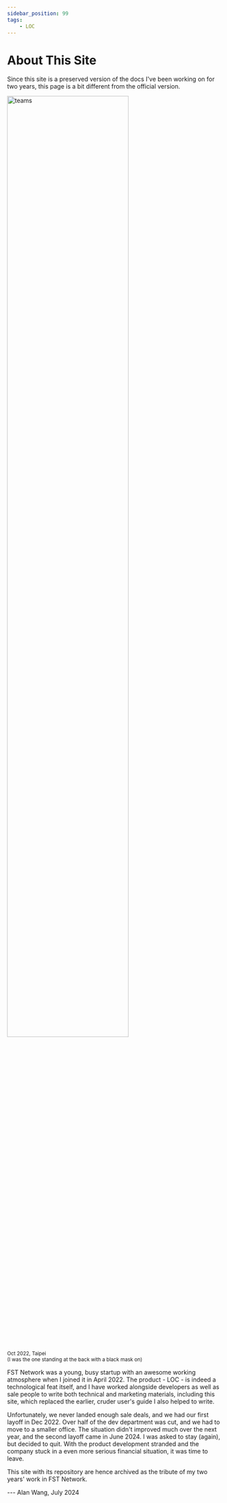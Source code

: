 ```yaml
---
sidebar_position: 99
tags:
    - LOC
---
```


# About This Site

Since this site is a preserved version of the docs I've been working on for two years, this page is a bit different from the official version.

<div className="center-padded">
    <img
        src={require("/img/about/teams.jpg").default}
        width="75%"
        alt="teams"
    />
    <br />
    <small>
        Oct 2022, Taipei<br />(I was the one standing at the back with a black mask on)
    </small>
</div>

FST Network was a young, busy startup with an awesome working atmosphere when I joined it in April 2022. The product - LOC - is indeed a technological feat itself, and I have worked alongside developers as well as sale people to write both technical and marketing materials, including this site, which replaced the earlier, cruder user's guide I also helped to write. 

Unfortunately, we never landed enough sale deals, and we had our first layoff in Dec 2022. Over half of the dev department was cut, and we had to move to a smaller office. The situation didn't improved much over the next year, and the second layoff came in June 2024. I was asked to stay (again), but decided to quit. With the product development stranded and the company stuck in a even more serious financial situation, it was time to leave.

This site with its repository are hence archived as the tribute of my two years' work in FST Network.

--- Alan Wang, July 2024
